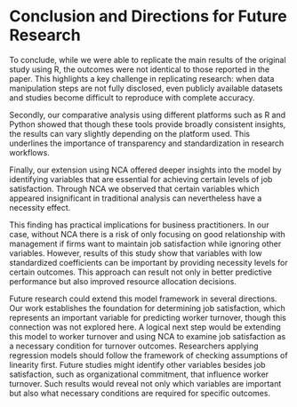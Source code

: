 # Conclusion and Directions for Future Research 

To conclude, while we were able to replicate the main results of the original study using R, the outcomes were not identical to those reported in the paper. This highlights a key challenge in replicating research: when data manipulation steps are not fully disclosed, even publicly available datasets and studies become difficult to reproduce with complete accuracy. 

Secondly, our comparative analysis using different platforms such as R and Python showed that though these tools provide broadly consistent insights, the results can vary slightly depending on the platform used. This underlines the importance of transparency and standardization in research workflows.  

Finally, our extension using NCA offered deeper insights into the model by identifying variables that are essential for achieving certain levels of job satisfaction. Through NCA we observed that certain variables which appeared insignificant in traditional analysis can nevertheless have a necessity effect. 

This finding has practical implications for business practitioners. In our case, without NCA there is a risk of only focusing on good relationship with management if firms want to maintain job satisfaction while ignoring other variables. However, results of this study show that variables with low standardized coefficients can be important by providing necessity levels for certain outcomes. This approach can result not only in better predictive performance but also improved resource allocation decisions. 

Future research could extend this model framework in several directions. Our work establishes the foundation for determining job satisfaction, which represents an important variable for predicting worker turnover, though this connection was not explored here. A logical next step would be extending this model to worker turnover and using NCA to examine job satisfaction as a necessary condition for turnover outcomes. Researchers applying regression models should follow the framework of checking assumptions of linearity first. Future studies might identify other variables besides job satisfaction, such as organizational commitment, that influence worker turnover. Such results would reveal not only which variables are important but also what necessary conditions are required for specific outcomes. 